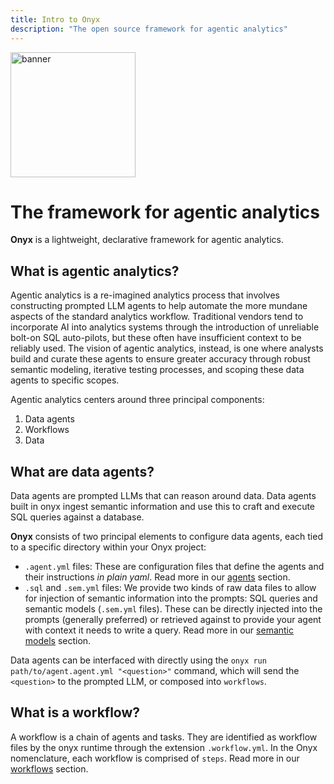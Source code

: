 ```yaml
---
title: Intro to Onyx
description: "The open source framework for agentic analytics"
---
```


<img
  class="rounded-md"
  height="200"
  noZoom
  src="/images/banner.png"
  alt="banner"
/>

# The framework for agentic analytics

**Onyx** is a lightweight, declarative framework for agentic analytics.

## What is agentic analytics?

Agentic analytics is a re-imagined analytics process that involves constructing
prompted LLM agents to help automate the more mundane aspects of the standard
analytics workflow. Traditional vendors tend to incorporate AI into analytics
systems through the introduction of unreliable bolt-on SQL auto-pilots, but
these often have insufficient context to be reliably used. The vision of
agentic analytics, instead, is one where analysts build and curate these agents
to ensure greater accuracy through robust semantic modeling, iterative testing
processes, and scoping these data agents to specific scopes.

Agentic analytics centers around three principal components:

1. Data agents
2. Workflows
3. Data

## What are data agents?

Data agents are prompted LLMs that can reason around data. Data agents built in
onyx ingest semantic information and use this to craft and execute SQL queries
against a database.

**Onyx** consists of two principal elements to configure data agents, each tied
to a specific directory within your Onyx project:

- `.agent.yml` files: These are configuration files that define the agents and
  their instructions _in plain yaml_. Read more in our
  [agents](/learn-about-onyx/agents) section.
- `.sql` and `.sem.yml` files: We provide two kinds of raw data files to allow
  for injection of semantic information into the prompts: SQL queries and
  semantic models (`.sem.yml` files). These can be directly injected into the
  prompts (generally preferred) or retrieved against to provide your agent with
  context it needs to write a query. Read more in our [semantic
  models](/learn-about-onyx/semantic-model) section.

Data agents can be interfaced with directly using the `onyx run
path/to/agent.agent.yml "<question>"` command, which will send the `<question>`
to the prompted LLM, or composed into `workflows`.

## What is a workflow?

A workflow is a chain of agents and tasks. They are identified as workflow
files by the onyx runtime through the extension `.workflow.yml`. In the Onyx
nomenclature, each workflow is comprised of `steps`. Read more in our
[workflows](/learn-about-onyx/workflows) section.
